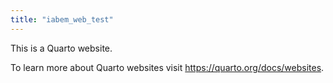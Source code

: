 ```yaml
---
title: "iabem_web_test"
---
```


This is a Quarto website.

To learn more about Quarto websites visit <https://quarto.org/docs/websites>.
